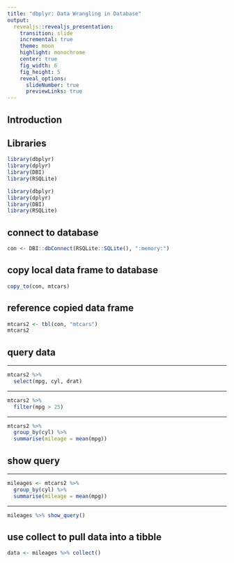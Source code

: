 ```yaml
---
title: "dbplyr: Data Wrangling in Database"
output: 
  revealjs::revealjs_presentation:
    transition: slide
    incremental: true
    theme: moon
    highlight: monochrome
    center: true
    fig_width: 6
    fig_height: 5
    reveal_options:
      slideNumber: true
      previewLinks: true
---
```


## Introduction

## Libraries

```r
library(dbplyr)
library(dplyr)
library(DBI)
library(RSQLite)
```


```r
library(dbplyr)
library(dplyr)
library(DBI)
library(RSQLite)
```

## connect to database

```r
con <- DBI::dbConnect(RSQLite::SQLite(), ":memory:")
```

## copy local data frame to database

```r
copy_to(con, mtcars)
```

## reference copied data frame

```r
mtcars2 <- tbl(con, "mtcars")
mtcars2
```

## query data

----

```r
mtcars2 %>%
  select(mpg, cyl, drat)
```

----

```r
mtcars2 %>%
  filter(mpg > 25)
```

----

```r
mtcars2 %>%
  group_by(cyl) %>%
  summarise(mileage = mean(mpg))
```

## show query

----

```r
mileages <- mtcars2 %>%
  group_by(cyl) %>%
  summarise(mileage = mean(mpg))
```

----

```r
mileages %>% show_query()
```

## use collect to pull data into a tibble

```r
data <- mileages %>% collect()
```

